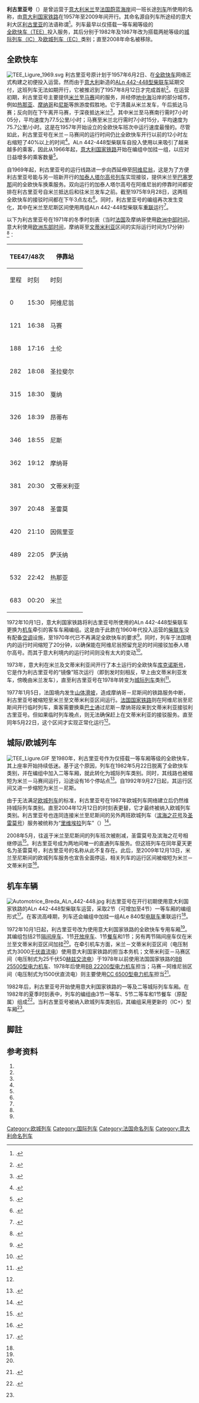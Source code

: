 {{Infobox rail service
| box_width       = 
| name            = 利古里亚
| logo            = 
| logo_width      = 
| image           = TEE Ligure al porto di Bordighera.JPG 
| image_width     = 
| caption         = 利古里亚号行驶于[[博尔迪盖拉|博尔迪盖拉]]（1975年）
| type            = [[全欧快车|全欧快车]]（1957–1982）<br>[[城际列车_(欧洲)|城际列车]]（1979–2004）<br>[[欧城列车|欧城列车]]（2004–2009）
| status          = 停运
| locale          = {{FRA}}、{{MON}}、{{ITA}}
| predecessor     = 
| first           = {{start date|1957|08|12|df=y}}
| last            = {{end date|2009|12|13|df=y}}
| successor       = 
| operator        = 
| formeroperator  = [[意大利国家铁路|意大利国家铁路]]
| ridership       = 
| start           = [[米兰中央车站|米兰中央车站]]
| stops           = 
| end             = [[马赛|马赛]]/[[阿维尼翁|阿维尼翁]]/[[尼斯|尼斯]]
| distance        = 
| journeytime     = 
| frequency       = 每日开行
| trainnumber     = 
| line_used       = 
| class           = 
| access          = 
| seating         = 
| sleeping        = 
| autorack        = 
| catering        = 
| observation     = 
| entertainment   = 
| baggage         = 
| otherfacilities = 
| stock           = 
| gauge           = {{railgauge|sg}}
| el              = 3000[[伏特|伏]][[直流电|直流电]]（米兰－文蒂米利亚）<br>25[[伏特|千伏]]50[[赫兹|赫兹]][[交流电|交流电]]（文蒂米利亚－马赛）<br>1500伏直流电（马赛－阿维尼翁）
| speed           = 
| owners          = 
| routenumber     = 
| map             = [[File:TEE_Ligure_1957.svg|thumb]]
| map_state       = show
}}
'''利古里亚号'''（{{lang-fr|'''''Ligure'''''}}）是曾运营于[[意大利|意大利]][[米兰|米兰]]至[[法国|法国]][[蔚蓝海岸|蔚蓝海岸]]间一班长途[[列车|列车]]所使用的名称，由[[意大利国家铁路|意大利国家铁路]]在1957年至2009年间开行。其命名源自列车所途经的意大利大区[[利古里亚|利古里亚]]的法语称谓<ref group="註">{{harvnb|UIC|1972|p=20}}.</ref>。列车最早以仅搭载一等车厢等级的[[全欧快车|全欧快车（TEE）]]投入服务，其后分别于1982年及1987年改为搭载两舱等级的[[城际列车_(欧洲)|城际列车（IC）]]及[[欧城列车|欧城列车（EC）]]类别；直至2008年命名被移除。

==全欧快车==
[[File:TEE_Ligure_1969.svg|thumb]]
利古里亚号原计划于1957年6月2日、在[[全欧快车|全欧快车]]网络正式构建之初便投入运营。然而由于[[意大利|意大利]]新造的[[ALn_442-448型柴联车|ALn 442-448型柴联车]]延期交付，这班列车无法如期开行，它被推迟到了1957年8月12日才完成首航<ref group="註">{{harvnb|Hajt|2001|p=116}}.</ref>。在运营初期，利古里亚号主要提供[[米兰|米兰]]至[[马赛|马赛]]间的服务，并经停[[地中海|地中海]]沿岸的部分城市，例如[[热那亚|热那亚]]、[[摩纳哥|摩纳哥]]和[[尼斯|尼斯]]等旅游度假胜地。它于清晨从米兰发车，午后抵达马赛；反向则在下午离开马赛，于深夜抵达米兰<ref group="註">{{harvnb|Mertens|Malaspina|2007|pp=194-196}}.</ref>。其中米兰至马赛南行需时7小时05分，平均速度为77.5公里/小时；马赛至米兰北行需时7小时15分，平均速度为75.7公里/小时。这是在1957年开始设立的全欧快车班次中运行速度最慢的。尽管如此，利古里亚号在米兰－马赛间的运行时间仍比全欧快车开行以前的12小时左右缩短了40%以上的时间<ref group="註">{{harvnb|Mertens|Malaspina|2007|pp=12-13}}.</ref>。ALn 442-448型柴联车自投入使用以来吸引了越来越多的乘客，因此从1966年起，[[意大利国家铁路|意大利国家铁路]]开始在编组中加挂一组{{link-it|ALe 840型电联车|Automotrice FS ALe 840}}，以应对日益增多的乘客数量<ref group="註" name="Amico">{{harvnb|Dell'Amico|2005|p=34}}.</ref>。

自1969年起，利古里亚号的运行线路进一步向西延伸至[[阿维尼翁|阿维尼翁]]，这是为了方便利古里亚号能与另一班新开行的[[加泰人塔尔高号列车|加泰人塔尔高号列车]]实现接驳，提供米兰至[[巴塞罗那|巴塞罗那]]间的全欧快车换乘服务。双向运行的加泰人塔尔高号在阿维尼翁的停靠时间都安排在利古里亚号自米兰抵达后和往米兰发车之前。截至1975年9月28日，这两班全欧快车的接驳时间都在下午3点左右<ref group="註">{{harvnb|Dell'Amico|2005|p=36}}.</ref>。同时，利古里亚号的编组再次发生变化，其中在米兰至尼斯区间使用两组ALn 442-448型柴联车[[機車重聯|重联]]运行<ref group="註" name="p199">{{harvnb|Mertens|Malaspina|2007|p=199}}.</ref>。

以下为利古里亚号在1971年的冬季时刻表（当时[[法国|法国]]及摩纳哥使用[[欧洲中部时间|欧洲中部时间]]，意大利使用[[欧洲东部时间|欧洲东部时间]]，摩纳哥至[[文蒂米利亚|文蒂米利亚]]区间的实际运行时间为17分钟）<ref group="註">{{harvnb|Werbeamt der DB|1971|p=20}}.</ref>：
{| class="wikitable"
! colspan="2"|TEE47/48次
! rowspan="2"|停靠站
! colspan="2"|TEE45/46次
|-
!里程!!时刻!!时刻!!里程
|-
|0||15:30||{{flagicon|FRA}} 阿维尼翁||14:47||683
|-
|121||16:38||{{flagicon|FRA}} 马赛||13:34||562
|-
|188||17:16||{{flagicon|FRA}} 土伦||12:52||495
|-
|282||18:08||{{flagicon|FRA}} 圣拉斐尔||12:02||401
|-
|315||18:30||{{flagicon|FRA}} 戛纳||11:41||368
|-
|326||18:39||{{flagicon|FRA}} 昂蒂布||11:32||357
|-
|346||18:55||{{flagicon|FRA}} 尼斯||11:19||337
|-
|362||19:12||{{flagicon|MON}} 摩纳哥||11:05||321
|-
|381||20:30||{{flagicon|ITA}} 文蒂米利亚||11:45||302
|-
|397||20:48||{{flagicon|ITA}} 圣雷莫||11:33||286
|-
|420||21:10||{{flagicon|ITA}} 因佩里亚||11:12||263
|-
|489||22:05||{{flagicon|ITA}} 萨沃纳||10:09||194
|-
|532||22:42||{{flagicon|ITA}} 热那亚||09:32||151
|-
|683||00:20||{{flagicon|ITA}} 米兰||07:55||0
|}

1972年10月1日，意大利国家铁路将利古里亚号所使用的ALn 442-448型柴联车更换为[[铁路机车|机车]]牵引的客车车厢编组。这是由于此款在1960年代投入运营的[[柴联车|柴联车]]没有配备[[空调|空调]]设施，至1970年代已不再满足全欧快车的要求<ref group="註">{{harvnb|Koschinski|2007|p=71}}.</ref>。同时，列车于法国境内的运行时间缩短了20分钟，以确保能在阿维尼翁预留充足的时间接驳加泰人塔尔高号。而其于意大利境内的运行时间则没有太大的变动<ref group="註" name="p198">{{harvnb|Mertens|Malaspina|2007|pp=198-199}}.</ref>。

1973年，意大利在米兰及文蒂米利亚间开行了本土运行的全欧快车[[库克诺斯号|库克诺斯号]]，它是作为利古里亚号的“镜像”班次运行（即到发时刻相反，早上由文蒂米利亚发车，傍晚由米兰发车），直至利古里亚号在1978年转变为[[城际列车_(欧洲)|城际列车]]类别<ref group="註">{{harvnb|Mertens|Malaspina|2007|pp=342-343}}.</ref>。

1977年1月5日，法国境内发生[[山体滑坡|山体滑坡]]，造成摩纳哥－尼斯间的铁路服务中断，利古里亚号被缩短至米兰至文蒂米利亚区间运行。[[法国国家铁路|法国国家铁路]]则在阿维尼翁至尼斯间开行临时列车，乘客需要换乘[[巴士|巴士]]通过尼斯－摩纳哥段来到文蒂米利亚接驳利古里亚号。但如果临时列车晚点，则无法确保赶上在文蒂米利亚的接驳服务。直至同年5月22日，这个区间才实现正常化运行<ref group="註" name="p198"/>。

==城际/欧城列车==
[[File:TEE_Ligure.GIF|thumb]]
至1980年，利古里亚号作为仅搭载一等车厢等级的全欧快车，其上座率开始持续低迷。基于这个原因，列车在1982年5月22日脱离了全欧快车类别，并在编组中加入二等车厢，就此转化为城际列车类别。同时，其线路也被缩短为米兰－马赛间运行，沿途设有16个停站点<ref group="註">{{harvnb|Mertens|Malaspina|2007|p=220}}.</ref>。自1992年9月27日起，其运行区间又进一步缩短为米兰－尼斯。

由于无法满足[[欧城列车|欧城列车]]的标准，利古里亚号在1987年欧城列车网络建立后仍然维持城际列车类别。直至2004年12月12日的时刻表更替，它才最终被纳入欧城列车类别。利古里亚号也连同连接米兰至尼斯间的另外两班欧城列车（[[滨海之花号|滨海之花号]]及[[圣雷莫号|圣雷莫号]]）服务被统称为“[[里维埃拉|里维埃拉]]列车”（{{lang|it|Treni Riviera}}）<ref group="註" name="p5354">{{harvnb|Malaspina|2006|pp=53-54}}.</ref>。

2008年5月，往返于米兰至尼斯间的列车班次被削减，圣雷莫号及滨海之花号相继停运<ref group="註">{{harvnb|Cook|2008|p=3}}.</ref>。利古里亚号成为两地间唯一的直通列车服务。但这班列车在同年夏天更名为圣雷莫号，利古里亚号的名称从此不复存在。此后，至2009年12月13日，米兰至尼斯间的欧城列车服务也宣告全面停运，相关列车的运行区间被缩短为米兰－文蒂米利亚<ref group="註">{{harvnb|Cook|2010|p=3}}.</ref>。

==机车车辆==
[[File:Automotrice_Breda_ALn_442-448.jpg|thumb]]
利古里亚号在开行初期使用意大利国家铁路的ALn 442-448型柴联车运营，采取2节（可增加至4节）一等车厢的编组形式<ref group="註" name="p194">{{harvnb|Mertens|Malaspina|2007|p=194}}.</ref>。在客流高峰期，列车还会编组中加挂一组ALe 840型[[电联车|电联车]]重联运行<ref group="註" name="Amico"/>。

1972年10月1日起，利古里亚号改为使用意大利国家铁路的全欧快车专用车厢<ref group="註" name="p194"/>。其编组包括2节[[隔间座车|隔间座车]]、1节[[开放座车|开放座车]]、1节[[餐车|餐车]]和1节{{link-de|行李车|Gepäckwagen (Eisenbahnwagen)}}；另有两节隔间座车仅在米兰至文蒂米利亚区间加挂<ref group="註" name="p199"/>。在牵引机车方面，米兰－文蒂米利亚区间（电压制式为3000[[伏特|千伏]][[直流电|直流电]]）使用意大利国家铁路的{{link-de|E.444型电力机车|FS E.444}}担当本务机；文蒂米利亚－马赛区间（电压制式为25千伏50[[赫兹|赫兹]][[交流电|交流电]]）于1978年以前使用法国国家铁路的[[BB_25500型电力机车|BB 25500型电力机车]]、1978年后使用[[BB_22200型电力机车|BB 22200型电力机车]]担当；马赛－阿维尼翁区间（电压制式为1500伏直流电）则主要使用[[CC_6500型电力机车|CC 6500型电力机车]]担当<ref group="註">{{harvnb|Malaspina|2006|pp=84-85}}.</ref>。

1982年后，利古里亚号开始使用意大利国家铁路的一等及二等城际列车车厢。在1982年的夏季时刻表中，列车的编组由3节一等车、5节二等车和1节餐车（原配属{{link-en|国际卧铺车公司|Compagnie Internationale des Wagons-Lits}}）组成<ref group="註">{{harvnb|Malaspina|2006|p=30}}.</ref>。当利古里亚号被纳入欧城列车类别后，其编组采用更新的{{lang|en|Intercity plus}}（IC+）型车厢<ref group="註" name="p5354"/>。

==脚註==
{{refbegin|3}}
{{NoteFoot}}
{{refend}}

==参考资料==
{{refbegin}}
# {{nl}}{{citation | first= Centre for public relations |last=UIC | title= ''TEE'' | publisher= Union Internationale des Chemins de Fer | location= Paris | year= 1972}}
# {{de}}{{citation | first= Jörg |last=Hajt | title= ''Das grosse TEE-Buch'' | publisher= Heel | location =Bonn/Königswinter | year= 2001 | ISBN= 3-89365-948-X | id= Hajt}}
# {{de}}{{citation | author= Werbeamt der DB | title= ''Vorfahrt in Europa, TEE 1971/72'' | publisher= Deutsche Bundesbahn | location= Frankfurt am Main | year= 1971 |id= Werbeamt}}
# {{de}}{{citation | first= Konrad |last=Koschinski | title= ''Die TEE-Story (Eisenbahn Journal Sonder-Ausgabe 1/2007)'' | publisher= Eisenbahn JOURNAL | location =Fürstenfeldbruck | year= 2007 | ISBN= 978-3-89610-170-9}}
# {{it}}{{citation | first= Franco |last=Dell'Amico | title= ''Il TEE Breda '' | publisher= ACME | location= Savona | year= 2005}}
# {{en}}{{citation | first= Thomas |last=Cook | title= ''Thomas Cook European Rail Timetable May 2008'' | publisher= Thomas Cook Group | location= Peterborough | year= 2008|ISSN=0952-620X}}
# {{en}}{{citation | first= Thomas |last=Cook | title= ''Thomas Cook European Rail Timetable February 2010'' | publisher= Thomas Cook Group | location= Peterborough | year= 2010|ISSN=0952-620X}}
# {{fr}}{{citation | first= Maurice |last=Mertens|first2=Jean-Pierre |last2=Malaspina | title= ''La Légende des Trans Europ Express'' | publisher= LR Presse | location= Vannes | year= 2007 | ISBN= 978-29-036514-5-9 | id= TEEFR}}
# {{fr}}{{citation |first=Jean-Pierre |last=Malaspina | title= ''Train d'Europe Tome 2'' | publisher= La Vie du Rail | location= Les Mesnuls | year= 2006 | ISBN= 2-915034-49-4}}
{{refend}}

{{全欧快车列车|state = expanded}}

{{DEFAULTSORT:Ligure}}
[[Category:欧城列车|Category:欧城列车]]
[[Category:国际列车|Category:国际列车]]
[[Category:法国命名列车|Category:法国命名列车]]
[[Category:意大利命名列车|Category:意大利命名列车]]